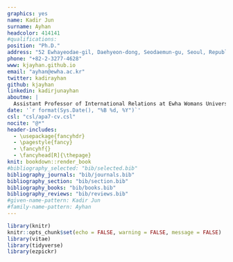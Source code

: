 ```yaml
---
graphics: yes
name: Kadir Jun
surname: Ayhan
headcolor: 414141
#qualifications: 
position: "Ph.D."
address: "52 Ewhayeodae-gil, Daehyeon-dong, Seodaemun-gu, Seoul, Republic of Korea"
phone: "+82-2-3277-4628"
www: kjayhan.github.io
email: "ayhan@ewha.ac.kr"
twitter: kadirayhan
github: kjayhan
linkedin: kadirjunayhan
aboutme: |
  Assistant Professor of International Relations at Ewha Womans University Graduate School of International Studies.
date: '`r format(Sys.Date(), "%B %d, %Y")`'
csl: "csl/apa7-cv.csl"
nocite: "@*"
header-includes:
  - \usepackage{fancyhdr}
  - \pagestyle{fancy}
  - \fancyhf{}
  - \fancyhead[R]{\thepage}
knit: bookdown::render_book
#bibliography_selected: "bib/selected.bib"
bibliography_journals: "bib/journals.bib"
bibliography_section: "bib/section.bib"
bibliography_books: "bib/books.bib"
bibliography_reviews: "bib/reviews.bib"
#given-name-pattern: Kadir Jun
#family-name-pattern: Ayhan
---
```


```r
library(knitr)
knitr::opts_chunk$set(echo = FALSE, warning = FALSE, message = FALSE)
library(vitae)
library(tidyverse)
library(ezpickr)
```
